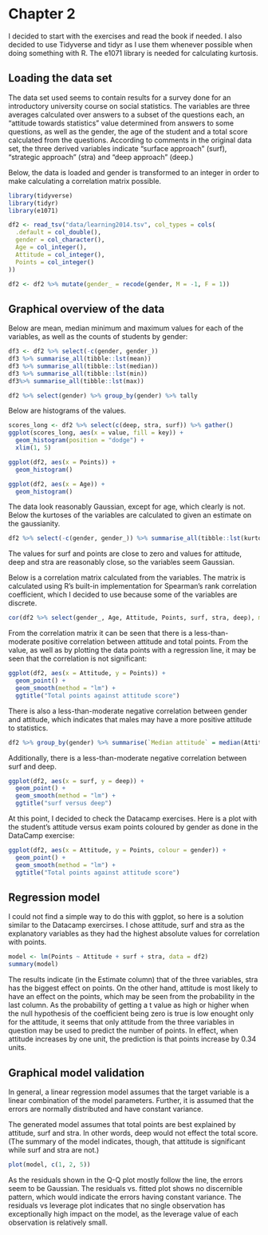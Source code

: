 # Chapter 2

I decided to start with the exercises and read the book if needed. I also decided to use Tidyverse and tidyr as I use them whenever possible when doing something with R. The e1071 library is needed for calculating kurtosis.

## Loading the data set

The data set used seems to contain results for a survey done for an introductory university course on social statistics. The variables are three averages calculated over answers to a subset of the questions each, an “attitude towards statistics” value determined from answers to some questions, as well as the gender, the age of the student and a total score calculated from the questions. According to comments in the original data set, the three derived variables indicate “surface approach” (surf), “strategic approach” (stra) and “deep approach” (deep.)

Below, the data is loaded and gender is transformed to an integer in order to make calculating a correlation matrix possible.

```r
library(tidyverse)
library(tidyr)
library(e1071)

df2 <- read_tsv("data/learning2014.tsv", col_types = cols(
  .default = col_double(),
  gender = col_character(),
  Age = col_integer(),
  Attitude = col_integer(),
  Points = col_integer()
))

df2 <- df2 %>% mutate(gender_ = recode(gender, M = -1, F = 1))
```

## Graphical overview of the data

Below are mean, median minimum and maximum values for each of the variables, as well as the counts of students by gender:

```r
df3 <- df2 %>% select(-c(gender, gender_))
df3 %>% summarise_all(tibble::lst(mean))
df3 %>% summarise_all(tibble::lst(median))
df3 %>% summarise_all(tibble::lst(min))
df3%>% summarise_all(tibble::lst(max))

df2 %>% select(gender) %>% group_by(gender) %>% tally
```

Below are histograms of the values.

```r
scores_long <- df2 %>% select(c(deep, stra, surf)) %>% gather()
ggplot(scores_long, aes(x = value, fill = key)) +
  geom_histogram(position = "dodge") +
  xlim(1, 5)

ggplot(df2, aes(x = Points)) +
  geom_histogram()

ggplot(df2, aes(x = Age)) +
  geom_histogram()
```

The data look reasonably Gaussian, except for age, which clearly is not. Below the kurtoses of the variables are calculated to given an estimate on the gaussianity.

```r
df2 %>% select(-c(gender, gender_)) %>% summarise_all(tibble::lst(kurtosis)) %>% t
```

The values for surf and points are close to zero and values for attitude, deep and stra are reasonably close, so the variables seem Gaussian.

Below is a correlation matrix calculated from the variables. The matrix is calculated using R’s built-in implementation for Spearman’s rank correlation coefficient, which I decided to use because some of the variables are discrete.

```r
cor(df2 %>% select(gender_, Age, Attitude, Points, surf, stra, deep), method = "spearman")
```

From the correlation matrix it can be seen that there is a less-than-moderate positive correlation between attitude and total points. From the value, as well as by plotting the data points with a regression line, it may be seen that the correlation is not significant:

```r
ggplot(df2, aes(x = Attitude, y = Points)) +
  geom_point() +
  geom_smooth(method = "lm") +
  ggtitle("Total points against attitude score")
```

There is also a less-than-moderate negative correlation between gender and attitude, which indicates that males may have a more positive attitude to statistics.

```r
df2 %>% group_by(gender) %>% summarise(`Median attitude` = median(Attitude))
```

Additionally, there is a less-than-moderate negative correlation between surf and deep.

```r
ggplot(df2, aes(x = surf, y = deep)) +
  geom_point() +
  geom_smooth(method = "lm") +
  ggtitle("surf versus deep")
```

At this point, I decided to check the Datacamp exercises. Here is a plot with the student’s attitude versus exam points coloured by gender as done in the DataCamp exercise:

```r
ggplot(df2, aes(x = Attitude, y = Points, colour = gender)) +
  geom_point() +
  geom_smooth(method = "lm") +
  ggtitle("Total points against attitude score")
```

## Regression model

I could not find a simple way to do this with ggplot, so here is a solution similar to the Datacamp exercirses. I chose attitude, surf and stra as the explanatory variables as they had the highest absolute values for correlation with points.

```r
model <- lm(Points ~ Attitude + surf + stra, data = df2)
summary(model)
```

The results indicate (in the Estimate column) that of the three variables, stra has the biggest effect on points. On the other hand, attitude is most likely to have an effect on the points, which may be seen from the probability in the last column. As the probability of getting a t value as high or higher when the null hypothesis of the coefficient being zero is true is low enought only for the attitude, it seems that only attitude from the three variables in question may be used to predict the number of points. In effect, when attitude increases by one unit, the prediction is that points increase by 0.34 units.

## Graphical model validation

In general, a linear regression model assumes that the target variable is a linear combination of the model parameters. Further, it is assumed that the errors are normally distributed and have constant variance.

The generated model assumes that total points are best explained by attitude, surf and stra. In other words, deep would not effect the total score. (The summary of the model indicates, though, that attitude is significant while surf and stra are not.)

```r
plot(model, c(1, 2, 5))
```

As the residuals shown in the Q-Q plot mostly follow the line, the errors seem to be Gaussian. The residuals vs. fitted plot shows no discernible pattern, which would indicate the errors having constant variance. The residuals vs leverage plot indicates that no single observation has exceptionally high impact on the model, as the leverage value of each observation is relatively small.